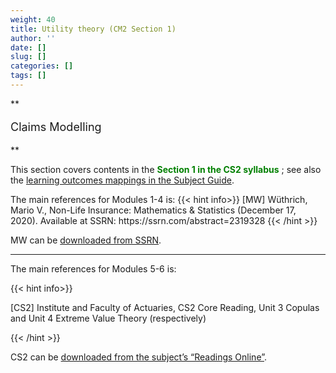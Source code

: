 ```yaml
---
weight: 40
title: Utility theory (CM2 Section 1)
author: ''
date: []
slug: []
categories: []
tags: []
---
```


**<p style="font-size:18px;">Claims Modelling</p>**

This section covers contents in the <span style="color: green;"> **Section 1 in the CS2 syllabus** </span>; see also the [learning outcomes mappings in the Subject Guide](../0-subject-guide/SILO).

The main references for Modules 1-4 is:
{{< hint info>}}
[MW] Wüthrich, Mario V., Non-Life Insurance: Mathematics & Statistics (December 17, 2020). Available at SSRN: https://ssrn.com/abstract=2319328
{{< /hint >}}

MW can be [downloaded from SSRN](https://ssrn.com/abstract=2319328).

---

The main references for Modules 5-6 is:

{{< hint info>}}

[CS2] Institute and Faculty of Actuaries, CS2 Core Reading, Unit 3 Copulas and Unit 4 Extreme Value Theory (respectively)

{{< /hint >}}


CS2 can be [downloaded from the subject's "Readings Online"](https://ereserve.lms.unimelb.edu.au/app/student/units/9847/offerings/17466-7/reading/lists/10462/items/300923/licence_notice).